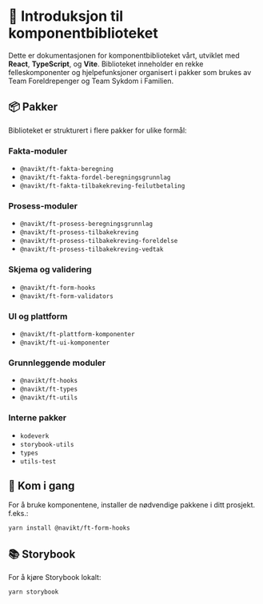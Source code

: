# 📖 Introduksjon til komponentbiblioteket

Dette er dokumentasjonen for komponentbiblioteket vårt, utviklet med **React**, **TypeScript**, og **Vite**. Biblioteket inneholder en rekke felleskomponenter og hjelpefunksjoner organisert i pakker som brukes av Team Foreldrepenger og Team Sykdom i Familien.

## 📦 Pakker

Biblioteket er strukturert i flere pakker for ulike formål:

### Fakta-moduler

- `@navikt/ft-fakta-beregning`
- `@navikt/ft-fakta-fordel-beregningsgrunnlag`
- `@navikt/ft-fakta-tilbakekreving-feilutbetaling`

### Prosess-moduler

- `@navikt/ft-prosess-beregningsgrunnlag`
- `@navikt/ft-prosess-tilbakekreving`
- `@navikt/ft-prosess-tilbakekreving-foreldelse`
- `@navikt/ft-prosess-tilbakekreving-vedtak`

### Skjema og validering

- `@navikt/ft-form-hooks`
- `@navikt/ft-form-validators`

### UI og plattform

- `@navikt/ft-plattform-komponenter`
- `@navikt/ft-ui-komponenter`

### Grunnleggende moduler

- `@navikt/ft-hooks`
- `@navikt/ft-types`
- `@navikt/ft-utils`

### Interne pakker

- `kodeverk`
- `storybook-utils`
- `types`
- `utils-test`

## 🚀 Kom i gang

For å bruke komponentene, installer de nødvendige pakkene i ditt prosjekt. f.eks.:

```sh
yarn install @navikt/ft-form-hooks
```

## 📚 Storybook

For å kjøre Storybook lokalt:

```sh
yarn storybook
```
